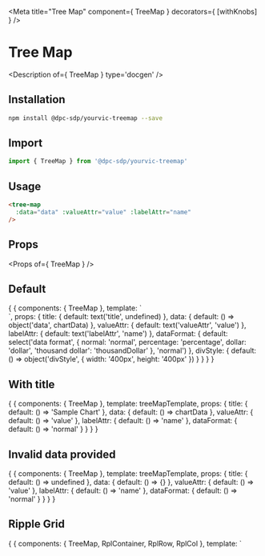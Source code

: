 
<Meta title="Tree Map" component={ TreeMap } decorators={ [withKnobs] } />

# Tree Map

<Description of={ TreeMap } type='docgen' />

## Installation

```bash
npm install @dpc-sdp/yourvic-treemap --save
```

## Import

```javascript
import { TreeMap } from '@dpc-sdp/yourvic-treemap'
```

## Usage

```html
<tree-map
  :data="data" :valueAttr="value" :labelAttr="name"
/>
```

## Props

<Props of={ TreeMap } />

## Default

<Preview>
  <Story name="Default">
    {
      {
        components: { TreeMap },
        template: `
          <div :style="divStyle">
            <tree-map :title="title" :data="data" :valueAttr="valueAttr" :labelAttr="labelAttr" :dataFormat="dataFormat" />
          </div>
        `,
        props: {
          title: {
            default: text('title', undefined)
          },
          data: {
            default: () => object('data', chartData)
          },
          valueAttr: {
            default: text('valueAttr', 'value')
          },
          labelAttr: {
            default: text('labelAttr', 'name')
          },
          dataFormat: {
            default: select('data format', { normal: 'normal', percentage: 'percentage', dollar: 'dollar', 'thousand dollar': 'thousandDollar' }, 'normal')
          },
          divStyle: {
            default: () => object('divStyle', { width: '400px', height: '400px' })
          }
        }
      }
    }
  </Story>
</Preview>

## With title

<Preview>
  <Story name="With title">
    {
      {
       components: { TreeMap },
       template: treeMapTemplate,
       props: {
        title: { default: () => 'Sample Chart' },
        data: { default: () => chartData },
        valueAttr: { default: () => 'value' },
        labelAttr: { default: () => 'name' },
        dataFormat: { default: () => 'normal' }
       }
      }
    }
  </Story>
</Preview>

## Invalid data provided

<Preview>
  <Story name="Invalid data provided">
    {
      {
       components: { TreeMap },
       template: treeMapTemplate,
       props: {
        title: { default: () => undefined },
        data: { default: () => {} },
        valueAttr: { default: () => 'value' },
        labelAttr: { default: () => 'name' },
        dataFormat: { default: () => 'normal' }
       }
      }
    }
  </Story>
</Preview>

## Ripple Grid

<Preview>
  <Story name="Ripple Grid">
    {
      {
       components: { TreeMap, RplContainer, RplRow, RplCol },
       template: `
        <RplContainer style="width: 100%">
          <rpl-row>
            <rpl-col cols=1></rpl-col>
            <rpl-col cols=10>
              <div style="width: 100%; height: 100vh">
                <tree-map :title="title" :data="data" :valueAttr="valueAttr" :labelAttr="labelAttr" :dataFormat="dataFormat" />
              </div>
            </rpl-col>
            <rpl-col cols=1></rpl-col>
          </rpl-row>
        </RplContainer>
       `,
       props: {
         title: { default: () => 'Ripple Grid Chart' },
         data: { default: () => chartData },
         valueAttr: { default: () => 'value' },
         labelAttr: { default: () => 'name' },
         dataFormat: { default: () => 'normal' }
       }
      }
    }
  </Story>
</Preview>
